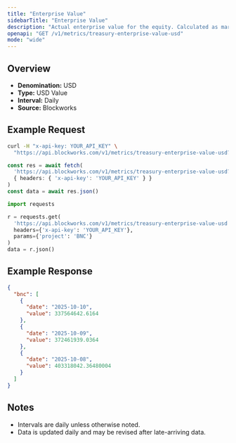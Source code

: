 ```yaml
---
title: "Enterprise Value"
sidebarTitle: "Enterprise Value"
description: "Actual enterprise value for the equity. Calculated as market cap - liabilities + assets"
openapi: "GET /v1/metrics/treasury-enterprise-value-usd"
mode: "wide"
---
```


## Overview

- **Denomination:** USD
- **Type:** USD Value
- **Interval:** Daily
- **Source:** Blockworks

## Example Request

<CodeGroup>

```bash cURL
curl -H "x-api-key: YOUR_API_KEY" \
  "https://api.blockworks.com/v1/metrics/treasury-enterprise-value-usd?project=BNC"
```

```typescript TypeScript
const res = await fetch(
  'https://api.blockworks.com/v1/metrics/treasury-enterprise-value-usd?project=BNC',
  { headers: { 'x-api-key': 'YOUR_API_KEY' } }
)
const data = await res.json()
```

```python Python
import requests

r = requests.get(
  'https://api.blockworks.com/v1/metrics/treasury-enterprise-value-usd',
  headers={'x-api-key': 'YOUR_API_KEY'},
  params={'project': 'BNC'}
)
data = r.json()
```

</CodeGroup>

## Example Response

```json
{
  "bnc": [
    {
      "date": "2025-10-10",
      "value": 337564642.6164
    },
    {
      "date": "2025-10-09",
      "value": 372461939.0364
    },
    {
      "date": "2025-10-08",
      "value": 403318042.36480004
    }
  ]
}
```

## Notes
- Intervals are daily unless otherwise noted.
- Data is updated daily and may be revised after late-arriving data.